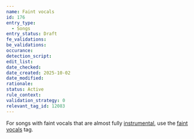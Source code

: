 ```yaml
---
name: Faint vocals
id: 176
entry_type:
  - Songs
entry_status: Draft
fe_validations: 
be_validations:
occurance:
detection_script:
edit_list: 
date_checked:
date_created: 2025-10-02
date_modified: 
rationale:
status: Active
rule_context:
validation_strategy: 0
relevant_tag_id: 12083 
---
```


For songs with faint vocals that are almost fully [instrumental](https://vocadb.net/T/208/instrumental), use the [faint vocals](https://vocadb.net/T/12083) tag.